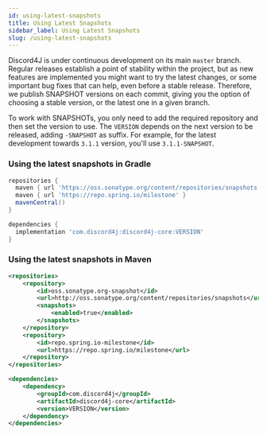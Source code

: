 ```yaml
---
id: using-latest-snapshots
title: Using Latest Snapshots
sidebar_label: Using Latest Snapshots
slug: /using-latest-snapshots
---
```


Discord4J is under continuous development on its main `master` branch. Regular releases establish a point of stability within the project, but as new features are implemented you might want to try the latest changes, or some important bug fixes that can help, even before a stable release. Therefore, we publish SNAPSHOT versions on each commit, giving you the option of choosing a stable version, or the latest one in a given branch.

To work with SNAPSHOTs, you only need to add the required repository and then set the version to use. The `VERSION` depends on the next version to be released, adding `-SNAPSHOT` as suffix. For example, for the latest development towards `3.1.1` version, you'll use `3.1.1-SNAPSHOT`.

### Using the latest snapshots in Gradle

```groovy
repositories {
  maven { url 'https://oss.sonatype.org/content/repositories/snapshots' }
  maven { url 'https://repo.spring.io/milestone' }
  mavenCentral()
}

dependencies {
  implementation 'com.discord4j:discord4j-core:VERSION'
}
```

### Using the latest snapshots in Maven

```xml
<repositories>
    <repository>
        <id>oss.sonatype.org-snapshot</id>
        <url>http://oss.sonatype.org/content/repositories/snapshots</url>
        <snapshots>
            <enabled>true</enabled>
        </snapshots>
    </repository>
    <repository>
        <id>repo.spring.io-milestone</id>
        <url>https://repo.spring.io/milestone</url>
    </repository>
</repositories>

<dependencies>
    <dependency>
        <groupId>com.discord4j</groupId>
        <artifactId>discord4j-core</artifactId>
        <version>VERSION</version>
    </dependency>
</dependencies>
```
